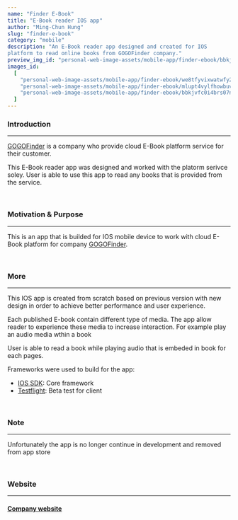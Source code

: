 ```yaml
---
name: "Finder E-Book"
title: "E-Book reader IOS app"
author: "Ming-Chun Hung"
slug: "finder-e-book"
category: "mobile"
description: "An E-Book reader app designed and created for IOS 
platform to read online books from GOGOFinder company."
preview_img_id: "personal-web-image-assets/mobile-app/finder-ebook/bbkjvfc0i4brs07ncfle"
images_id:
  [
    "personal-web-image-assets/mobile-app/finder-ebook/we8tfyvixwatwfy2hm5l",
    "personal-web-image-assets/mobile-app/finder-ebook/mlupt4vylfhowbuvkvah",
    "personal-web-image-assets/mobile-app/finder-ebook/bbkjvfc0i4brs07ncfle",
  ]
---
```


### Introduction

---

[GOGOFinder](https://www.gogofinder.com.tw/index/index.php) is a company who
provide cloud E-Book platform service for their customer.

This E-Book reader app was designed and worked with the platorm serivce soley.
User is able to use this app to read any books that is provided from the service.

<br />

### Motivation & Purpose

---

This is an app that is builded for IOS mobile device to work with cloud E-Book platform
for company [GOGOFinder](https://www.gogofinder.com.tw/index/index.php).

<br />

### More

---

This IOS app is created from scratch based on previous version with new design
in order to achieve better performance and user experience.

Each published E-book contain different type of media. The app allow reader to
experience these media to increase interaction. For example play an audio
media wthin a book

User is able to read a book while playing audio that is embeded in book for
each pages.

Frameworks were used to build for the app:

- [IOS SDK](https://developer.apple.com/whats-new/): Core framework
- [Testflight](https://testflight.apple.com/): Beta test for client

<br />

### Note

---

Unfortunately the app is no longer continue in development and removed from app store

<br />

### Website

---

#### [Company website](https://www.gogofinder.com.tw/index/index.php)

<br />
